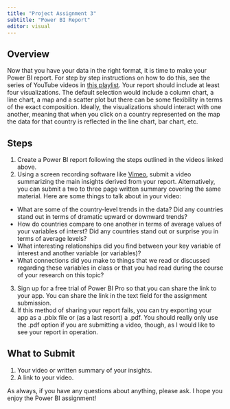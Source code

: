 ---
title: "Project Assignment 3"
subtitle: "Power BI Report"
editor: visual
---

## Overview

Now that you have your data in the right format, it is time to make your
Power BI report. For step by step instructions on how to do this, see
the series of YouTube videos in [this
playlist](https://www.youtube.com/playlist?list=PLz_H8pWWERSwho0MqfYlDT46PJD6GuH20).
Your report should include at least four visualizations. The default
selection would include a column chart, a line chart, a map and a
scatter plot but there can be some flexibility in terms of the exact
composition. Ideally, the visualizations should interact with one
another, meaning that when you click on a country represented on the map
the data for that country is reflected in the line chart, bar chart,
etc.

## Steps

1.  Create a Power BI report following the steps outlined in the videos
    linked above.
2.  Using a screen recording software like
    [Vimeo](https://vimeo.com/features/screen-recorder), submit a video
    summarizing the main insights derived from your report.
    Alternatively, you can submit a two to three page written summary
    covering the same material. Here are some things to talk about in
    your video:

-   What are some of the country-level trends in the data? Did any
    countries stand out in terms of dramatic upward or downward trends?
-   How do countries compare to one another in terms of average values
    of your variables of interst? Did any countries stand out or
    surprise you in terms of average levels?
-   What interesting relationships did you find between your key
    variable of interest and another variable (or variables)?
-   What connections did you make to things that we read or discussed
    regarding these variables in class or that you had read during the
    course of your research on this topic?

3.  Sign up for a free trial of Power BI Pro so that you can share the
    link to your app. You can share the link in the text field for the
    assignment submission.
4.  If this method of sharing your report fails, you can try exporting
    your app as a .pbix file or (as a last resort) a .pdf. You should
    really only use the .pdf option if you are submitting a video,
    though, as I would like to see your report in operation.

## What to Submit

1.  Your video or written summary of your insights.
2.  A link to your video.

As always, if you have any questions about anything, please ask. I hope
you enjoy the Power BI assignment!
